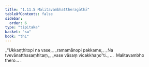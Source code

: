 ```yaml
---
title: "1.11.5 Malitavambhattheragāthā"
tableOfContents: false
sidebar:
  order: 6
type: "tipitaka"
basket: "su"
book: "th1"
---
```



<DynamicBreadcrumb />

<Division number="105" book="th1" bookNo="19" page="242">

<Paragraph number="235" type="verses" book="th1">
_“Ukkaṇṭhitopi na vase,_  
_ramamānopi pakkame;_  
_Na tvevānatthasaṃhitaṃ,_  
_vase vāsaṃ vicakkhaṇo”ti._  


</Paragraph>
</Division>

<Paragraph number="236" type="center" book="th1">
…  Malitavambho thero… .
</Paragraph>